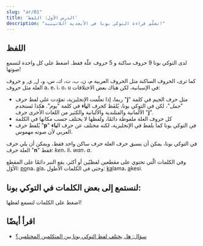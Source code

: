 ```yaml
---
slug: "ar/01"
title: 'الدرس الأول: اللفظ'
description: "تعلّم قراءة التوكي بونا في الأبجدية اللاتينية!"
---
```



## اللفظ

لدى التوكي بونا 9 حروف ساكنة و 5 حروف علّة فقط. اضغط على كل واحدة لتسمع صوتها!

<PhonoTable />

كما ترى، الحروف الساكنة مثل الحروف العربية م، ن، ب، ت، ك، س، و، ل, ي, و حروف العلة مثل حروف a، e، i، o، u في الإسبانية، لكن هناك بعض الاختلافات:

* ربما، إذا تعلّمت الإنجليزية، تعوّدت على لفظ حرف "**j**" مثل حرف الجيم في كلمة "*جمل*"، لكن في التوكي بونا، يُلفَظ كحرف ال**ياء** في كلمة "*يوم*". هكذا تَستخدم الألمانية والفنلندية والألبانية والكثير من اللغات الأخرى حرف "**j**".	
* كل حروف العلة ملفوظة دائمًا، ولفظها لا يختلف حسب مكانها في الكلمة
* يُلفظ حرف "**p**" في التوكي بونا كما يلفظ في الإنجليزية، لكنه مختلف عن حرف ال**باء** العربي لأن صوته مهموس.

في التوكي بونا، يمكن أن يسبق حرف العلة حرف ساكن واحد فقط، ويمكن أن يلي حرف العلة حرف "**n**" فقط: *ken*، *li*، *wan*، *a*.

وفي الكلمات الّتي تحتوي على مقطعين لفظيّين أو أكثر، يقع النبر دائمًا على المقطع الأوّل: <u>po</u>na، <u>a</u>la، وحتى في الكلمات الأطول: <u>ka</u>lama، <u>a</u>kesi.

## لنستمع إلى بعض الكلمات في التوكي بونا:

اضغط على الكلمات لتسمع لفظها!

<PhonoExamples />

## اقرأ أيضًا

* [سؤال: هل يختلف لفظ التوكي بونا بين المتكلمين المختلفين؟](/ar/sound-variation/)
